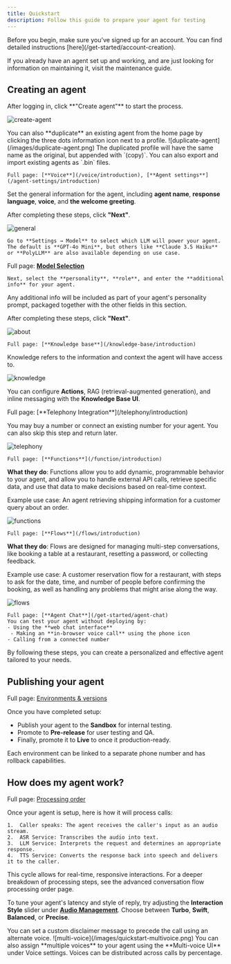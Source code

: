 ```yaml
---
title: Quickstart
description: Follow this guide to prepare your agent for testing
---
```


<Info>
  Before you begin, make sure you've signed up for an account. You can find detailed instructions [here](/get-started/account-creation).
</Info>

If you already have an agent set up and working, and are just looking for information on maintaining it, visit the maintenance guide.

## Creating an agent

<Steps>
  <Step title="Start the creation process">
    After logging in, click **"Create agent"** to start the process.

![create-agent](/images/create-agent.png)

<Info>
  You can also **duplicate** an existing agent from the home page by clicking the three dots information icon next to a profile.
   ![duplicate-agent](/images/duplicate-agent.png)
   The duplicated profile will have the same name as the original, but appended with `(copy)`. You can also export and import existing agents as `.bin` files.
</Info>

  </Step>

  <Step title="Set a name, response language, voice, and greeting line">

    Full page: [**Voice**](/voice/introduction), [**Agent settings**](/agent-settings/introduction)

Set the general information for the agent, including **agent name**, **response language**, **voice**, and **the welcome greeting**.

After completing these steps, click **"Next"**.

![general](/images/quickstart-general.png)

  </Step>

  <Step title="Choose a language model">

    Go to **Settings → Model** to select which LLM will power your agent. The default is **GPT-4o Mini**, but others like **Claude 3.5 Haiku** or **PolyLLM** are also available depending on use case.

Full page: [**Model Selection**](/agent-settings/model-use)

  </Step>

  <Step title="Select personality, role, and additional info">

    Next, select the **personality**, **role**, and enter the **additional info** for your agent.


<Tip>
  Any additional info will be included as part of your agent's personality prompt, packaged together with the other fields in this section.
</Tip>

After completing these steps, click **"Next"**.

![about](/images/agent-about.png)

  </Step>

  <Step title="Select knowledge topics">

    Full page: [**Knowledge base**](/knowledge-base/introduction)

Knowledge refers to the information and context the agent will have access to.

![knowledge](/images/knowledge.png)

You can configure **Actions**, RAG (retrieval-augmented generation), and inline messaging with the **Knowledge Base UI**.

  </Step>

  <Step title="[Optional] Select a number for telephony integration">
    Full page: [**Telephony Integration**](/telephony/introduction)

You may buy a number or connect an existing number for your agent. You can also skip this step and return later.

![telephony](/images/telephony.png)

  </Step>

  <Step title="[Advanced] Integrate functions into your knowledge base">

    Full page: [**Functions**](/function/introduction)
**What they do**: Functions allow you to add dynamic, programmable behavior to your agent, and allow you to handle external API calls, retrieve specific data, and use that data to make decisions based on real-time context.

Example use case: An agent retrieving shipping information for a customer query about an order.

![functions](/images/quickstart-functions.png)

  </Step>

  <Step title="[Advanced] Add a flow to your project">

    Full page: [**Flows**](/flows/introduction)
**What they do**: Flows are designed for managing multi-step conversations, like booking a table at a restaurant, resetting a password, or collecting feedback.

Example use case: A customer reservation flow for a restaurant, with steps to ask for the date, time, and number of people before confirming the booking, as well as handling any problems that might arise along the way.

![flows](/images/quickstart-flows.png)

  </Step>

  <Step title="Test your agent (web-chat, browser call, or phone)">

    Full page: [**Agent Chat**](/get-started/agent-chat)
    You can test your agent without deploying by:
    - Using the **web chat interface**
     - Making an **in-browser voice call** using the phone icon
    - Calling from a connected number

  </Step>

</Steps>

By following these steps, you can create a personalized and effective agent tailored to your needs.

## Publishing your agent

Full page: [Environments & versions](/environments-and-versions/introduction)

Once you have completed setup:
* Publish your agent to the **Sandbox** for internal testing.
* Promote to **Pre-release** for user testing and QA.
* Finally, promote it to **Live** to once it production-ready.

Each environment can be linked to a separate phone number and has rollback capabilities.

## How does my agent work?

Full page: [Processing order](/essentials/order)

Once your agent is setup, here is how it will process calls:

	1.	Caller speaks: The agent receives the caller's input as an audio stream.
	2.	ASR Service: Transcribes the audio into text.
	3.	LLM Service: Interprets the request and determines an appropriate response.
	4.	TTS Service: Converts the response back into speech and delivers it to the caller.

This cycle allows for real-time, responsive interactions. For a deeper breakdown of processing steps, see the advanced conversation flow processing order page.

<Tip>To tune your agent's latency and style of reply, try adjusting the **Interaction Style** slider under [**Audio Management**](/audio-management/introduction). Choose between **Turbo**, **Swift**, **Balanced**, or **Precise**.</Tip>

<Tip>
  You can set a custom disclaimer message to precede the call using an alternate voice.
     ![multi-voice](/images/quickstart-multivoice.png)
  You can also assign **multiple voices** to your agent using the **Multi-voice UI** under Voice settings. Voices can be distributed across calls by percentage.
</Tip>
